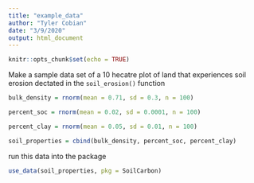 ```yaml
---
title: "example_data"
author: "Tyler Cobian"
date: "3/9/2020"
output: html_document
---
```


```r
knitr::opts_chunk$set(echo = TRUE)
```

Make a sample data set of a 10 hecatre plot of land that experiences soil erosion dectated in the `soil_erosion()` function
```r
bulk_density = rnorm(mean = 0.71, sd = 0.3, n = 100)

percent_soc = rnorm(mean = 0.02, sd = 0.0001, n = 100)

percent_clay = rnorm(mean = 0.05, sd = 0.01, n = 100)

soil_properties = cbind(bulk_density, percent_soc, percent_clay)
```

run this data into the package
```r
use_data(soil_properties, pkg = SoilCarbon)
```


















